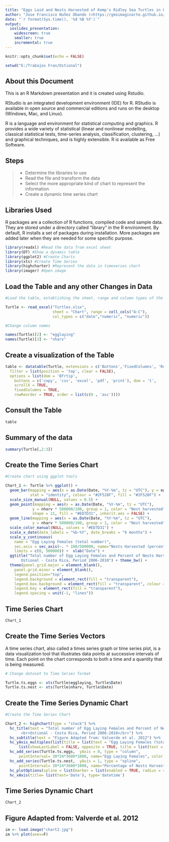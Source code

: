 ```yaml
---
title: "Eggs Laid and Nests Harvested of Kemp's Ridley Sea Turtles in Ostional, Costa Rica, Period 2006-2010"
author: "Jose Francisco Nuñez Obando (<https://geoimaginarte.github.io/mysite>)<br> (Profesor: Wagner Quiros-Pereira ENV S193ST)" 
date: "`r format(Sys.time(), '%d %B %Y')`"
output: 
  ioslides_presentation:
    widescreen: true
    smaller: true
    incremental: true
---
```


```r
knitr::opts_chunk$set(echo = FALSE)

setwd("E:/Trabajos Fran/Ostional")
```

## About this Document

This is an R Markdown presentation and it is created using Rstudio.

RStudio is an integrated development environment (IDE) for R. RStudio is available in open source and commercial editions and runs on the desktop (Windows, Mac, and Linux).

R is a language and environment for statistical computing and graphics. R provides a wide variety of statistical (linear and nonlinear modelling, classical statistical tests, time-series analysis, classification, clustering, …) and graphical techniques, and is highly extensible. R is available as Free Software.

## Steps

> - Determine the libraries to use
> - Read the file and transform the data
> - Select the more appropriate kind of chart to represent the information
> - Create a dynamic time series chart

## Libraries Used {.smaller}

R packages are a collection of R functions, compiled code and sample data. They are stored under a directory called "library" in the R environment. By default, R installs a set of packages during installation. More packages are added later when they are needed for some specific purpose.

```r

library(readxl) #Read the data from excel sheet
library(DT) #Show a dynamic table
library(ggplot2) #Create Charts
library(xts) #Create Time Series
library(highcharter) #Represent the data in timeseries chart
library(imager) #Open image

```

## Load the Table and any other Changes in Data 

```r

#Load the table, establishing the sheet, range and column types of the data

Turtle <- read_excel("Turtles.xlsx", 
                     sheet = "Chart", range = cell_cols("A:C"), 
                     col_types = c("date","numeric", "numeric")) 

#Change column names

names(Turtle)[2] <- "egglaying"
names(Turtle)[3] <- "nharv"

```

## Create a visualization of the Table

```r

table <- datatable(Turtle, extensions = c('Buttons','FixedColumns', 'RowReorder'),
  filter = list(position = 'top', clear = FALSE),
  options = list(dom = 'Bfrtip',
    buttons = c('copy', 'csv', 'excel', 'pdf', 'print'), dom = 't',
    scrollX = TRUE,
    fixedColumns = TRUE,
    rowReorder = TRUE, order = list(c(0 , 'asc'))))

```

## Consult the Table

```r
table
```

## Summary of the data

```r
summary(Turtle[,2:3])
```

## Create the Time Series Chart

```r

#Create chart using ggplot tools

Chart_1 <- Turtle %>% ggplot() + 
  geom_bar(mapping = aes(x = as.Date(Date, "%Y-%m", tz = "UTC"), y = egglaying, group = 2, size = "Eggs Laying"), 
           stat = "identity", colour = "#2F528F", fill = "#2F528F") +
  scale_size_manual(NULL, values = 0.5) +
  geom_point(mapping = aes(x = as.Date(Date, "%Y-%m", tz = "UTC"), 
            y = nharv * 500000/100, group = 1, color = "Nest harvested"), size = 3, 
            shape = 21, fill = "#ED7D31", inherit.aes = FALSE) +
  geom_line(mapping = aes(x = as.Date(Date, "%Y-%m", tz = "UTC"), 
            y = nharv * 500000/100, group = 1, color = "Nest harvested"), colour="#ED7D31", inherit.aes = FALSE) +
  scale_color_manual(NULL, values = "#ED7D31") +
  scale_x_date(date_labels = "%b-%Y", date_breaks = "6 months") +
  scale_y_continuous(
    name = "Egg Laying Females (total number)", 
    sec.axis = sec_axis(~. * 100/500000, name="Nests Harvested (percent)"),
    limits = c(0, 500000)) +  xlab("Date") +
  ggtitle("Total number of Egg Laying Females and Percent of Nests Harvested
       Ostional - Costa Rica, Period 2006-2010") + theme_bw() +
  theme(panel.grid.major = element_blank(), 
    panel.grid.minor = element_blank(), 
    legend.position="top", 
    legend.background = element_rect(fill = "transparent"), 
    legend.box.background = element_rect(fill = "transparent", colour = NA),
    legend.key = element_rect(fill = "transparent"), 
    legend.spacing = unit(-1, "lines"))


```

## Time Series Chart

```r
Chart_1
```


## Create the Time Series Vectors 

A time series chart, also called a times series graph or time series plot, is a data visualization tool that illustrates data points at successive intervals of time. Each point on the chart corresponds to both a time and a quantity that is being measured.

```r
# Change dataset to Time Series format

Turtle.ts.eggs <- xts(Turtle$egglaying, Turtle$Date)
Turtle.ts.nest <- xts(Turtle$nharv, Turtle$Date)

```


## Create the Time Series Dynamic Chart

```r

#Create the Time Series Chart

Chart_2 <- highchart(type = "stock") %>% 
  hc_title(text = "Total number of Egg Laying Females and Percent of Nests Harvested
       <br>Ostional - Costa Rica, Period 2006-2010</br>") %>% 
  hc_subtitle(text = "Figure Adapted from: Valverde et al. 2012") %>% 
  hc_yAxis_multiples(list(title = list(text = "Egg Laying Females (total number)"), opposite = FALSE),
      list(showLastLabel = FALSE, opposite = TRUE, title = list(text = "Nests Harvested (percent)"))) %>% 
  hc_add_series(Turtle.ts.eggs,  yAxis = 0, type = "column", 
      pointInterval= 30*24*3600*1000, name="Egg Laying Females", color = "#2F528F")%>%
  hc_add_series(Turtle.ts.nest,  yAxis = 1, type = "spline", 
      pointInterval= 30*24*3600*1000, name="Percentage of Nests Harvested", color = "#ED7D31")%>%
  hc_plotOptions(spline = list(marker = list(enabled = TRUE, radius = 4))) %>% 
  hc_xAxis(title= list(text='Date'), type='datetime')
```

## Time Series Dynamic Chart

```r
Chart_2
```

## Figure Adapted from: Valverde et al. 2012

```r

im <- load.image("chart2.jpg")
im %>% plot(axes=F)

```




